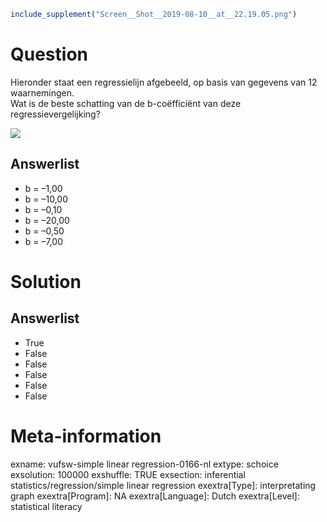 ```r
include_supplement("Screen__Shot__2019-08-10__at__22.19.05.png")
```

Question
========
Hieronder staat een regressielijn afgebeeld, op basis van gegevens van
12 waarnemingen.  
Wat is de beste schatting van de b-coëfficiënt van deze
regressievergelijking?   
  
![](Screen__Shot__2019-08-10__at__22.19.05.png)

Answerlist
----------
* b = –1,00
* b = –10,00
* b = –0,10
* b = –20,00
* b = –0,50
* b = –7,00

Solution
========










Answerlist
----------
* True
* False
* False
* False
* False
* False

Meta-information
================
exname: vufsw-simple linear regression-0166-nl
extype: schoice
exsolution: 100000
exshuffle: TRUE
exsection: inferential statistics/regression/simple linear regression
exextra[Type]: interpretating graph
exextra[Program]: NA
exextra[Language]: Dutch
exextra[Level]: statistical literacy

